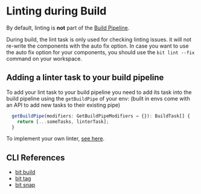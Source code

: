 # Linting during Build

By default, linting is **not** part of the [Build Pipeline](/dev-services/builder/build-pipelines).

During build, the lint task is only used for checking linting issues. it will not re-write the components with the auto fix option.
In case you want to use the auto fix option for your components, you should use the `bit lint --fix` command on your workspace.

## Adding a linter task to your build pipeline

To add your lint task to your build pipeline you need to add its task into the build pipeline using the `getBuildPipe` of your env:
(built in envs come with an API to add new tasks to their existing pipe)<!-- TODO: add link here -->

```ts
  getBuildPipe(modifiers: GetBuildPipeModifiers = {}): BuildTask[] {
    return [...someTasks, linterTask];
  }
```

To implement your own linter, [see here](/dev-services/linter/implement-linter).

## CLI References

- [bit build](/reference/cli-reference#build)
- [bit tag](/reference/cli-reference#tag)
- [bit snap](/reference/cli-reference#snap)
